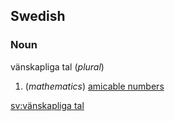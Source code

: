 ==Swedish==
===Noun===
;vänskapliga tal (''plural'')
#(''mathematics'') [[amicable numbers]]
[[sv:vänskapliga tal]]